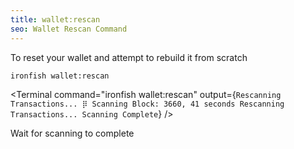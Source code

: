 ```yaml
---
title: wallet:rescan
seo: Wallet Rescan Command
---
```


To reset your wallet and attempt to rebuild it from scratch

```sh
ironfish wallet:rescan
```

<Terminal command="ironfish wallet:rescan"
  output={`
Rescanning Transactions... ⡿ Scanning Block: 3660, 41 seconds
Rescanning Transactions... Scanning Complete
  `}
/>

Wait for scanning to complete
